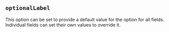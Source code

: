
## `optionalLabel`

This option can be set to provide a default value for the
<FieldOptionalLabelLink/> option for all fields.
Individual fields can set their own values to override it.

<Example
  Component={OptionalLabel}
  code={OptionalLabelSrc}
  caption="optionalLabel"
  highlightLines="6,15"
  expand
/>
